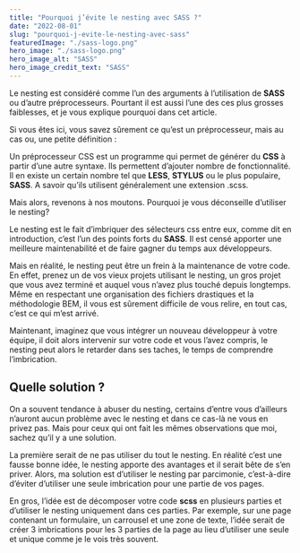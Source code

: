 ```yaml
---
title: "Pourquoi j’évite le nesting avec SASS ?"
date: "2022-08-01"
slug: "pourquoi-j-evite-le-nesting-avec-sass"
featuredImage: "./sass-logo.png"
hero_image: "./sass-logo.png"
hero_image_alt: "SASS"
hero_image_credit_text: "SASS"
---
```


Le nesting est considéré comme l’un des arguments à l’utilisation de **SASS** ou d’autre préprocesseurs. Pourtant il est aussi l’une des ces plus grosses faiblesses, et je vous explique pourquoi dans cet article.

Si vous êtes ici, vous savez sûrement ce qu’est un préprocesseur, mais au cas ou, une petite définition :

Un préprocesseur CSS est un programme qui permet de générer du **CSS** à partir d’une autre syntaxe. Ils permettent d’ajouter nombre de fonctionnalité. Il en existe un certain nombre tel que **LESS**, **STYLUS** ou le plus populaire, **SASS**. A savoir qu’ils utilisent généralement une extension .scss.

Mais alors, revenons à nos moutons. Pourquoi je vous déconseille d’utiliser le nesting?

Le nesting est le fait d’imbriquer des sélecteurs css entre eux, comme dit en introduction, c’est l’un des points forts du **SASS**. Il est censé apporter une meilleure maintenabilité et de faire gagner du temps aux développeurs.

Mais en réalité, le nesting peut être un frein à la maintenance de votre code. En effet, prenez un de vos vieux projets utilisant le nesting, un gros projet que vous avez terminé et auquel vous n’avez plus touché depuis longtemps. Même en respectant une organisation des fichiers drastiques et la méthodologie BEM, il vous est sûrement difficile de vous relire, en tout cas, c’est ce qui m’est arrivé.

Maintenant, imaginez que vous intégrer un nouveau développeur à votre équipe, il doit alors intervenir sur votre code et vous l’avez compris, le nesting peut alors le retarder dans ses taches, le temps de comprendre l’imbrication.

## Quelle solution ?
On a souvent tendance à abuser du nesting, certains d’entre vous d’ailleurs n’auront aucun problème avec le nesting et dans ce cas-là ne vous en privez pas. Mais pour ceux qui ont fait les mêmes observations que moi, sachez qu’il y a une solution.

La première serait de ne pas utiliser du tout le nesting. En réalité c’est une fausse bonne idée, le nesting apporte des avantages et il serait bête de s’en priver. Alors, ma solution est d’utiliser le nesting par parcimonie, c’est-à-dire d’éviter d’utiliser une seule imbrication pour une partie de vos pages.

En gros, l’idée est de décomposer votre code **scss** en plusieurs parties et d’utiliser le nesting uniquement dans ces parties. Par exemple, sur une page contenant un formulaire, un carrousel et une zone de texte, l’idée serait de créer 3 imbrications pour les 3 parties de la page au lieu d’utiliser une seule et unique comme je le vois très souvent.

